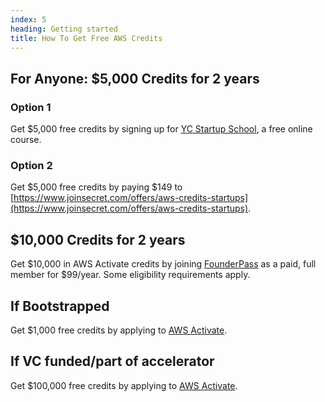 ```yaml
---
index: 5
heading: Getting started
title: How To Get Free AWS Credits
---
```


## For Anyone: $5,000 Credits for 2 years

### Option 1

Get $5,000 free credits by signing up for [YC Startup School](https://www.startupschool.org/), a free online course.

### Option 2

Get $5,000 free credits by paying $149 to [https://www.joinsecret.com/offers/aws-credits-startups](https://www.joinsecret.com/offers/aws-credits-startups).

## $10,000 Credits for 2 years

Get $10,000 in AWS Activate credits by joining [FounderPass](https://www.founderpass.com/) as a paid, full member for $99/year. Some eligibility requirements apply.

## If Bootstrapped

Get $1,000 free credits by applying to [AWS Activate](https://aws.amazon.com/activate).

## If VC funded/part of accelerator

Get $100,000 free credits by applying to [AWS Activate](https://aws.amazon.com/activate).
